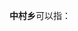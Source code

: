 '''中村乡'''可以指：
{{PRC admin/disambig|33/08/24/202/000|35/04/03/201/000|36/07/33/206/000|36/08/25/206/000|43/02/25/204/000|53/23/31/201/000|62/10/26/202/000}}
{{disambig|cat=三字中国乡名消歧义}}